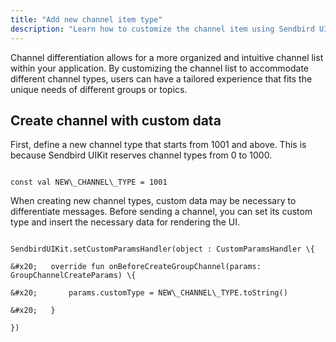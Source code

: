 ```yaml
---
title: "Add new channel item type"
description: "Learn how to customize the channel item using Sendbird UIKit for Android View."
---
```


Channel differentiation allows for a more organized and intuitive channel list within your application. By customizing the channel list to accommodate different channel types, users can have a tailored experience that fits the unique needs of different groups or topics.

## **Create channel with custom data**

First, define a new channel type that starts from 1001 and above. This is because Sendbird UIKit reserves channel types from 0 to 1000.

<div component="AdvancedCode" title="Kotlin">


```kotlin,cs-jane.lee-07NOV2023-002

const val NEW\_CHANNEL\_TYPE = 1001

```

</div>




When creating new channel types, custom data may be necessary to differentiate messages. Before sending a channel, you can set its custom type and insert the necessary data for rendering the UI.




<div component="AdvancedCode" title="Kotlin">




```kotlin,cs-jane.lee-07NOV2023-003

SendbirdUIKit.setCustomParamsHandler(object : CustomParamsHandler \{

&#x20;   override fun onBeforeCreateGroupChannel(params: GroupChannelCreateParams) \{

&#x20;       params.customType = NEW\_CHANNEL\_TYPE.toString()

&#x20;   }

})

```

</div>